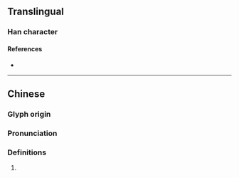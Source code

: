 {{character info/new}}
==Translingual==

===Han character===
{{Han char|rn=76|rad=欠|as=11|sn=15|four=27282|canj=YDNO|ids=⿰虖欠}}

====References====
* {{Han ref|kx=0572.010|dkj=16186|dj=0960.010|hdz=32150.020|uh=6B51|ud=27473|bh=E5F0|bd=58864}}

----

==Chinese==
{{zh-forms}}

===Glyph origin===
{{Han etym}}

===Pronunciation===
{{zh-pron
|m=hū
|c=fu1
|mc=y
|oc=y
|cat=
}}

===Definitions===
{{zh-hanzi}}

# {{rfdef|zh}}